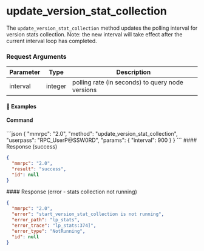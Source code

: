 
# update\_version\_stat\_collection

The `update_version_stat_collection` method updates the polling interval for version stats collection. Note: the new interval will take effect after the current interval loop has completed.

### Request Arguments

| Parameter | Type    | Description                                      |
| --------- | ------- | ------------------------------------------------ |
| interval  | integer | polling rate (in seconds) to query node versions |

#### 📌 Examples

#### Command

<CodeGroup title="" tag="POST" label="update_version_stat_collection" mm2MethodDecorate="true">
  ```json
  {
    "mmrpc": "2.0",
    "method": "update_version_stat_collection",
    "userpass": "RPC_UserP@SSW0RD",
    "params": {
      "interval": 900
    }
  }
  ```
</CodeGroup>

<CollapsibleSection expandedText="Hide Response" collapsedText="Show Response">
  #### Response (success)

  ```json
  {
    "mmrpc": "2.0",
    "result": "success",
    "id": null
  }
  ```
</CollapsibleSection>

<CollapsibleSection expandedText="Hide Response" collapsedText="Show Response">
  #### Response (error - stats collection not running)

  ```json
  {
    "mmrpc": "2.0",
    "error": "start_version_stat_collection is not running",
    "error_path": "lp_stats",
    "error_trace": "lp_stats:374]",
    "error_type": "NotRunning",
    "id": null
  }
  ```
</CollapsibleSection>

